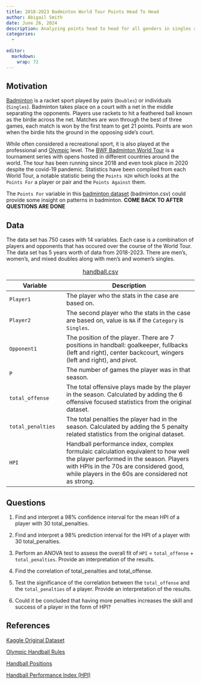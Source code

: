 ```yaml
---
title: 2018-2023 Badminton World Tour Points Head To Head 
author: Abigail Smith
date: June 26, 2024
description: Analyzing points head to head for all genders in singles and doubles in the Badminton World Tour from 2018-2023. 
categories:
  - 
  
editor: 
  markdown: 
    wrap: 72
---
```


## Motivation

[Badminton](https://en.wikipedia.org/wiki/badminton){target="_blank"} is
a racket sport played by pairs (`Doubles`) or individuals (`Singles`).
Badminton takes place on a court with a net in the middle separating the
opponents. Players use rackets to hit a feathered ball known as the
birdie across the net. Matches are won through the best of three games,
each match is won by the first team to get 21 points. Points are won
when the birdie hits the ground in the opposing side's court.

While often considered a recreational sport, it is also played at the
professional and
[Olympic](https://olympics.com/en/news/badminton-guide-how-to-play-rules-olympic-history){target="_blank"}
level. The [BWF Badminton World
Tour](https://en.wikipedia.org/wiki/BWF_World_Tour){target="_blank"} is
a tournament series with opens hosted in different countries around the
world. The tour has been running since 2018 and even took place in 2020
despite the covid-19 pandemic. Statistics have been compiled from each
World Tour, a notable statistic being the `Points H2H` which looks at
the `Points For` a player or pair and the `Points Against` them.

The `Points For` variable in this [badminton
dataset](badminton.csv){target="_blank"} (badminton.csv) could provide
some insight on patterns in badminton. **COME BACK TO AFTER QUESTIONS ARE DONE**

## Data

The data set has 750 cases with 14 variables. Each case is a combination of players and opponents that has occured over the course of the World Tour. The data set has 5 years worth of data from 2018-2023. There are men's, women's, and mixed doubles along with men's and women's singles. 

| Variable          | Description                                                                                                                                                                                                                   |
|----------------------|-------------------------------------------------|
| `Player1`            | The player who the stats in the case are based on. |
| `Player2`            | The second player who the stats in the case are based on, value is `NA` if the `Category` is `Singles`.|
| `Opponent1`        | The position of the player. There are 7 positions in handball: goalkeeper, fullbacks (left and right), center backcourt, wingers (left and right), and pivot.                                                                 |
| `P`               | The number of games the player was in that season.                                                                                                                                                                            |
| `total_offense`   | The total offensive plays made by the player in the season. Calculated by adding the 6 offensive focused statistics from the original dataset.                                                                                |
| `total_penalties` | The total penalties the player had in the season. Calculated by adding the 5 penalty related statistics from the original dataset.                                                                                            |
| `HPI`             | Handball performance index, complex formulaic calculation equivalent to how well the player performed in the season. Players with HPIs in the 70s are considered good, while players in the 60s are considered not as strong. |

: [handball.csv](handball.csv){target="_blank"}

## Questions

1.  Find and interpret a 98% confidence interval for the mean HPI of a
    player with 30 total_penalties.

2.  Find and interpret a 98% prediction interval for the HPI of a player
    with 30 total_penalties.

3.  Perform an ANOVA test to assess the overall fit of `HPI` =
    `total_offense` + `total_penalties`. Provide an interpretation of
    the results.

4.  Find the correlation of total_penalties and total_offense.

5.  Test the significance of the correlation between the `total_offense`
    and the `total_penalties` of a player. Provide an interpretation of
    the results.

6.  Could it be concluded that having more penalties increases the skill
    and success of a player in the form of HPI?

## References

[Kaggle Original
Dataset](https://www.kaggle.com/datasets/nemanjagojkovic/handball-bundesliga-stats-202223){target="_blank"}

[Olympic Handball
Rules](https://olympics.com/en/news/handball-game-rules-regulations-how-to-play){target="_blank"}

[Handball
Positions](https://www.theukrules.co.uk/rules/sport/handball/player-positions/#google_vignette){target="_blank"}

[Handball Performance Index
(HPI)](https://www.liquimoly-hbl.de/en/s/handball-performance-index/2021-22/handball-performance-index--data-based--transparent--fair/){target="_blank"}

